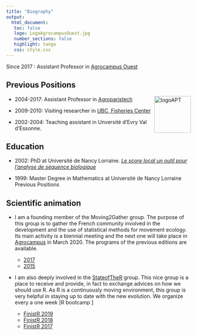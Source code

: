 ```yaml
---
title: "Biography"
output: 
  html_document:
   toc: false
   logo: LogoAgrocampusOuest.jpg
   number_sections: false
   highlight: tango
   css: style.css
---
```




Since 2017 :  Assistant Professor in [Agrocampus Ouest](http://www.agrocampus-ouest.fr) 

  
## Previous Positions

- 2004-2017: Assistant Professor in [Agroparistech](http://agroparistech.fr) <a href='http://www.agroparistech.fr'> <img src="img/AgroParisTech-logo.PNG" alt='logoAPT' align='right' width="100" ></img></a>


- 2009-2010: Visiting researcher in [UBC, Fisheries Center](http://oceans.ubc.ca/)

- 2002-2004: Teaching assistant in Unversité d'Evry Val d'Essonne.


## Education

- 2002: PhD at Université de Nancy Lorraine. [*Le score local un outil pour l'analyse de séquence biologique* ](MesPapiers/2002_Etienne.these.pdf)

- 1999: Master Degree in Mathematics at Université de Nancy Lorraine
Previous Positions



## Scientific animation
 
- I am a founding member of the Moving2Gather group. The purpose of this group is to gather the French community involved in the development and the use of statistical methods for movement ecology. Its main activity is a biennial meeting and the next one will take place in [Agrocampus](http://www.agrocampus-ouest.fr) in March 2020. The programs of the previous editions are available.  

    - [2017](https://m2g-2017.sciencesconf.org/)
    - [2015](https://moving2gather.sciencesconf.org/)
 
 
- I am also deeply involved in the [StateofTheR](https://stateofther.github.io/) group. This nice group is a place to receive and provide, in fact to exchange  advices on how we should use R.  As R is a continuously moving environment, this group is very helpful in staying up to date with the new evolution. We organize every a one week [R bootcamp ]
      
    - [FinistR 2019](https://stateofther.github.io/finistR2019/) 
    - [FinistR 2018](https://stateofther.github.io/finistR2018/)  
    - [FinistR 2017](https://stateofther.github.io/finistR2017/)